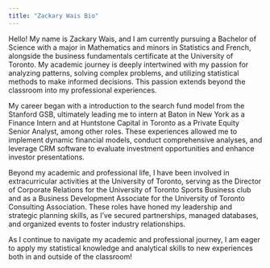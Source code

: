```yaml
---
title: "Zackary Wais Bio"
---
```


Hello! My name is Zackary Wais, and I am currently pursuing a Bachelor of Science with a major in Mathematics and minors in Statistics and French, alongside the business fundamentals certificate at the University of Toronto. My academic journey is deeply intertwined with my passion for analyzing patterns, solving complex problems, and utilizing statistical methods to make informed decisions. This passion extends beyond the classroom into my professional experiences.

My career began with a introduction to the search fund model from the Stanford GSB, ultimately leading me to intern at Baton in New York as a Finance Intern and at Huntstone Capital in Toronto as a Private Equity Senior Analyst, among other roles. These experiences allowed me to implement dynamic financial models, conduct comprehensive analyses, and leverage CRM software to evaluate investment opportunities and enhance investor presentations.

Beyond my academic and professional life, I have been involved in extracurricular activities at the University of Toronto, serving as the Director of Corporate Relations for the University of Toronto Sports Business club and as a Business Development Associate for the University of Toronto Consulting Association. These roles have honed my leadership and strategic planning skills, as I've secured partnerships, managed databases, and organized events to foster industry relationships.

As I continue to navigate my academic and professional journey, I am eager to apply my statistical knowledge and analytical skills to new experiences both in and outside of the classroom!
